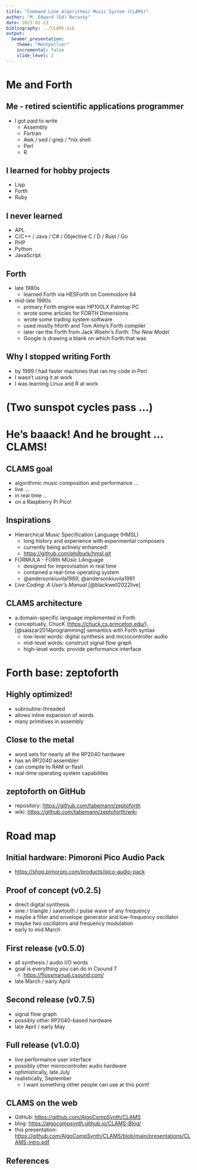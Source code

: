 ---
title: "Command Line Algorithmic Music System (CLAMS)"
author: "M. Edward (Ed) Borasky"
date: 2023-02-23
bibliography: ../CLAMS.bib
output:
  beamer_presentation:
    theme: "Montpellier"
    incremental: false
    slide_level: 2
---

# Me and Forth {.bigger}

## Me - retired scientific applications programmer
- I got paid to write
    - Assembly
    - Fortran
    - Awk / sed / grep / *nix shell
    - Perl
    - R

## I learned for hobby projects
- Lisp
- Forth
- Ruby
  
## I never learned
- APL
- C/C++ / Java / C# / Objective C / D / Rust / Go
- PHP
- Python
- JavaScript

## Forth
- late 1980s 
    - learned Forth via HESForth on Commodore 64
- mid-late 1990s
    - primary Forth engine was HP100LX Palmtop PC
    - wrote some articles for FORTH Dimensions
    - wrote some trading system software
    - used mostly hforth and Tom Almy's Forth compiler
    - later ran the Forth from Jack Woehr's _Forth: The New Model_
    - Google is drawing a blank on which Forth that was

## Why I stopped writing Forth
- by 1999 I had faster machines that ran my code in Perl
- I wasn't using it at work
- I was learning Linux and R at work

# (Two sunspot cycles pass ...)

# He's baaack! And he brought ... CLAMS!

## CLAMS goal
- algorithmic music composition and performance ...
- live ...
- in real time ...
- on a Raspberry Pi Pico!

## Inspirations
- Hierarchical Music Specification Language (HMSL)
    - long history and experience with experimental composers
    - currently being actively enhanced!
    - <https://github.com/philburk/hmsl.git>
- FORMULA - FORth MUsic LAnguage
    - designed for improvisation in real time
    - contained a real-time operating system
    - @andersonkiuvila1989, @andersonkiuvila1991
- _Live Coding: A User's Manual_ [@blackwell2022live]

## CLAMS architecture
- a domain-specific language implemented in Forth
- conceptually, ChucK (<https://chuck.cs.princeton.edu/>),
[@salazar2014programming] semantics with Forth syntax
    - low-level words: digital synthesis and microcontroller audio
    - mid-level words: construct signal flow graph
    - high-level words: provide performance interface

# Forth base: zeptoforth

## Highly optimized!
- subroutine-threaded
- allows inline expansion of words
- many primitives in assembly

## Close to the metal
- word sets for nearly all the RP2040 hardware
- has an RP2040 assembler
- can compile to RAM or flash
- real-time operating system capabilites

## zeptoforth on GitHub
- repository: <https://github.com/tabemann/zeptoforth>
- wiki: <https://github.com/tabemann/zeptoforth/wiki>

# Road map

## Initial hardware: Pimoroni Pico Audio Pack
- <https://shop.pimoroni.com/products/pico-audio-pack>

## Proof of concept (v0.2.5)
- direct digital synthesis
- sine / triangle / sawtooth / pulse wave of any frequency
- maybe a filter and envelope generator and low-frequency oscillator
- maybe two oscillators and frequency modulation
- early to mid March

## First release (v0.5.0)
- all synthesis / audio I/O words
- goal is everything you can do in Csound 7
    - <https://flossmanual.csound.com/>
- late March / early April

## Second release (v0.7.5)
- signal flow graph
- possibly other RP2040-based hardware
- late April / early May

## Full release (v1.0.0)
- live performance user interface
- possibly other microcontroller audio hardware
- optimistically, late July
- realistically, September
    - I want something other people can use at this point!

## CLAMS on the web
- GitHub: <https://github.com/AlgoCompSynth/CLAMS>
- blog: <https://algocompsynth.github.io/CLAMS-Blog/>
- this presentation: <https://github.com/AlgoCompSynth/CLAMS/blob/main/presentations/CLAMS-intro.pdf>

## References
